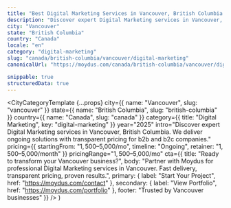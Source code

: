 ```yaml
---
title: "Best Digital Marketing Services in Vancouver, British Columbia (2025)"
description: "Discover expert Digital Marketing services in Vancouver, British Columbia. Ongoing delivery, $1,500–$5,000/mo investment. Local market expertise + modern solutions."
city: "Vancouver"
state: "British Columbia"
country: "Canada"
locale: "en"
category: "digital-marketing"
slug: "canada/british-columbia/vancouver/digital-marketing"
canonicalUrl: "https://moydus.com/canada/british-columbia/vancouver/digital-marketing"

snippable: true
structuredData: true
---
```



  <CityCategoryTemplate
    {...props}
    city={{ name: "Vancouver", slug: "vancouver" }}
    state={{ name: "British Columbia", slug: "british-columbia" }}
    country={{ name: "Canada", slug: "canada" }}
    category={{ title: "Digital Marketing", key: "digital-marketing" }}
    year="2025"
    intro="Discover expert Digital Marketing services in Vancouver, British Columbia. We deliver ongoing solutions with transparent pricing for b2b and b2c companies."
    pricing={{
      startingFrom: "$1,500–$5,000/mo",
      timeline: "Ongoing",
      retainer: "$1,500–$5,000/month"
    }}
    pricingRange="$1,500–$5,000/mo"
    cta={{
      title: "Ready to transform your Vancouver business?",
      body: "Partner with Moydus for professional Digital Marketing services in Vancouver. Fast delivery, transparent pricing, proven results.",
      primary: { label: "Start Your Project", href: "https://moydus.com/contact" },
      secondary: { label: "View Portfolio", href: "https://moydus.com/portfolio" },
      footer: "Trusted by Vancouver businesses"
    }}
  />
)

